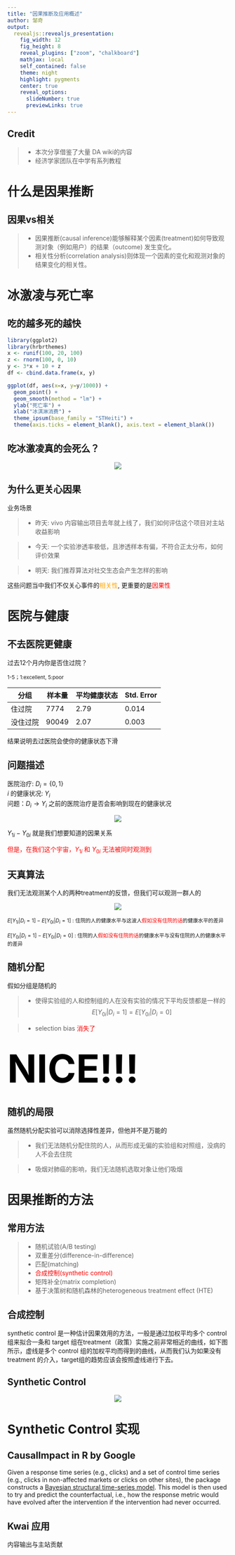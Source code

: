 ```yaml
---
title: "因果推断及应用概述"
author: 邹奇
output: 
  revealjs::revealjs_presentation:
    fig_width: 12
    fig_height: 8
    reveal_plugins: ["zoom", "chalkboard"]
    mathjax: local
    self_contained: false
    theme: night
    highlight: pygments
    center: true
    reveal_options:
      slideNumber: true
      previewLinks: true
---
```


## Credit

> - 本次分享借鉴了大量 DA wiki的内容
> - 经济学家团队在中学有系列教程

# 什么是因果推断

## 因果vs相关
> - 因果推断(causal inference)能够解释某个因素(treatment)如何导致观测对象（例如用户）的结果（outcome) 发生变化。
> - 相关性分析(correlation analysis)则体现一个因素的变化和观测对象的结果变化的相关性。

# 冰激凌与死亡率
##  {data-background="./ice.gif"}

## 吃的越多死的越快

```r
library(ggplot2)
library(hrbrthemes)
x <- runif(100, 20, 100)
z <- rnorm(100, 0, 10)
y <- 3*x + 10 + z
df <- cbind.data.frame(x, y)

ggplot(df, aes(x=x, y=y/1000)) + 
  geom_point() + 
  geom_smooth(method = "lm") + 
  ylab("死亡率") + 
  xlab("冰淇淋消费") +
  theme_ipsum(base_family = "STHeiti") +
  theme(axis.ticks = element_blank(), axis.text = element_blank())
```

## 吃冰激凌真的会死么？

<center>
![](./img1.png)
</center>

## 为什么更关心因果

业务场景

> - 昨天: vivo 内容输出项目去年就上线了，我们如何评估这个项目对主站收益影响

> - 今天: 一个实验渗透率极低，且渗透样本有偏，不符合正太分布，如何评价效果

> - 明天: 我们推荐算法对社交生态会产生怎样的影响

这些问题当中我们不仅关心事件的<span style="color:orange;" >相关性</span>, 更重要的是<span style="color:red;" >因果性</span>


# 医院与健康

## 不去医院更健康

过去12个月内你是否住过院？

<small>1-5；1:excellent, 5:poor</small>

| 分组       | 样本量 | 平均健康状态 | Std. Error |
| ----------- | ----------- | ------------------ | ---------- |
| 住过院    | 7774        | 2.79               | 0.014      |
| 没住过院 | 90049       | 2.07               | 0.003      |


结果说明去过医院会使你的健康状态下滑


## 问题描述

医院治疗: $D_i=\{0,1\}$ <br/>
$i$ 的健康状况: $Y_i$ <br/>
问题：$D_i \rightarrow Y_i$ 之前的医院治疗是否会影响到现在的健康状况

<center>
![](./img2.png)
</center>

$Y_{1i}-Y_{0i}$ 就是我们想要知道的因果关系

<span style="color:red;" >但是，在我们这个宇宙，$Y_{1i}$ 和 $Y_{0i}$ 无法被同时观测到</span>


## 天真算法

我们无法观测某个人的两种treatment的反馈，但我们可以观测一群人的

<center>
![](./img3.png)
</center>

<small>$E[Y_{1i}|D_i=1]-E[Y_{0i}|D_i=1]$ : 住院的人的健康水平与这波人<span style="color:red;">假如没有住院的话</span>的健康水平的差异</small>

<small>$E[Y_{0i}|D_i=1]-E[Y_{0i}|D_i=0]$ : 住院的人<span style="color:red;">假如没有住院的话</span>的健康水平与没有住院的人的健康水平的差异</small>


## 随机分配 

假如分组是随机的

> - 使得实验组的人和控制组的人在没有实验的情况下平均反馈都是一样的$$E[Y_{0i}|D_i=1]=E[Y_{0i}|D_i=0]$$

> - selection bias <span style="color:red;">消失了</span>


## <span style="color:black; font-size:88px">NICE!!!</span> {data-background="./nice.gif"}


## 随机的局限

虽然随机分配实验可以消除选择性差异，但他并不是万能的

> - 我们无法随机分配住院的人，从而形成无偏的实验组和对照组，没病的人不会去住院

> - 吸烟对肺癌的影响，我们无法随机选取对象让他们吸烟

# 因果推断的方法

## 常用方法

> - 随机试验(A/B testing)
> - 双重差分(difference-in-difference)
> - 匹配(matching)
> - <span style="color:red;">合成控制(synthetic control)</span>
> - 矩阵补全(matrix completion)
> - 基于决策树和随机森林的heterogeneous treatment effect (HTE)

## 合成控制

synthetic control 是一种估计因果效用的方法，一般是通过加权平均多个 control 组来拟合一条和 target 组在treatment（政策）实施之前非常相近的曲线，如下图所示，虚线是多个 control 组的加权平均而得到的曲线，从而我们认为如果没有 treatment 的介入，target组的趋势应该会按照虚线进行下去。

## Synthetic Control

<center>
![](./img5.png)
</center>

# Synthetic Control 实现

## CausalImpact in R by Google

Given a response time series (e.g., clicks) and a set of control time series (e.g., clicks in non-affected markets or clicks on other sites), the package constructs a [Bayesian structural time-series model](https://research.google/pubs/pub41854/). This model is then used to try and predict the counterfactual, i.e., how the response metric would have evolved after the intervention if the intervention had never occurred. 


## Kwai 应用

内容输出与主站贡献



<style type="text/css">
  .reveal p {
    text-align: left;
  }
  .reveal ul {
    display: block;
  }
  .reveal ol {
    display: block;
  }
</style>